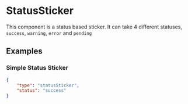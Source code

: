 
# StatusSticker

This component is a status based sticker. It can take 4 different statuses, `success`, `warning`, `error` and `pending`

## Examples

### Simple Status Sticker

```json
{
    "type": "statusSticker", 
    "status": "success"
}
```

<PropertyTable schema={statusStickerSchema}/>